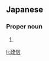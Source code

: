 ==Japanese==
{{ja-kanjitab|まさ|のぶ}}

===Proper noun===
{{ja-pos|まさのぶ|proper}}

# {{given name|male|lang=ja|sort=まさのぶ}}

[[li:政信]]